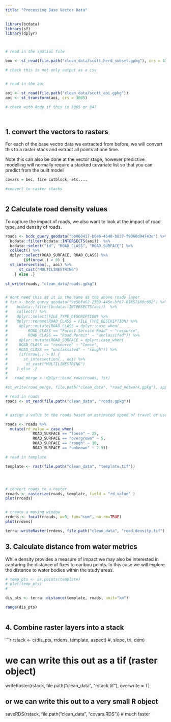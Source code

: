 ```yaml
---
title: "Processing Base Vector Data"
---
```

```r
library(bcdata)
library(sf)
library(dplyr)



# read in the spatial file 

bou <- st_read(file.path("clean_data/scott_herd_subset.gpkg"), crs = 4326)

# check this is not only output as a csv 


# read in the aoi 

aoi <- st_read(file.path("clean_data/scott_aoi.gpkg"))
aoi <- st_transform(aoi, crs = 3005)

# check with Andy if this is 3005 or 84?




```


## 1. convert the vectors to rasters

For each of the base vectro data we extracted from before, we will convert this to a raster stack and extract all points at one time. 

Note this can also be done at the vector stage, however predictive modelling will normally require a stacked covariate list so that you can predict from the built model 



```r

covars = bec, fire cutblock, etc.... 

#convert to raster stacks



```





## 2 Calculate road density values 

To capture the impact of roads, we also want to look at the impact of road type, and density of roads. 


```r

roads <- bcdc_query_geodata("bb060417-b6e6-4548-b837-f9060d94743e") %>% 
  bcdata::filter(bcdata::INTERSECTS(aoi))  %>%
  bcdata::select("id", "ROAD_CLASS", "ROAD_SURFACE") %>% 
  collect() %>%
  dplyr::select(ROAD_SURFACE, ROAD_CLASS) %>% 
        {if(nrow(.) > 0) { 
  st_intersection(., aoi) %>% 
      st_cast("MULTILINESTRING") 
    } else .} 
  
st_write(roads, "clean_data/roads.gpkg")


# dont need this as it is the same as the above roads layer
# fsr <- bcdc_query_geodata("9e5bfa62-2339-445e-bf67-81657180c682") %>% 
#    bcdata::filter(bcdata::INTERSECTS(aoi))  %>%
#    collect() %>% 
#    dplyr::select(FILE_TYPE_DESCRIPTION) %>% 
#    dplyr::rename(ROAD_CLASS = FILE_TYPE_DESCRIPTION) %>% 
#     dplyr::mutate(ROAD_CLASS = dplyr::case_when( 
#         ROAD_CLASS == "Forest Service Road" ~ "resource", 
#         ROAD_CLASS == "Road Permit" ~ "unclassifed")) %>% 
#     dplyr::mutate(ROAD_SURFACE = dplyr::case_when( 
#     ROAD_CLASS == "resource" ~ "loose", 
#     ROAD_CLASS == "unclassifed" ~ "rough")) %>% 
#     {if(nrow(.) > 0) { 
#       st_intersection(., aoi) %>%
#        st_cast("MULTILINESTRING") 
#    } else .} 
# 
#   road_merge <- dplyr::bind_rows(roads, fsr) 

#st_write(road_merge, file.path("clean_data", "road_network.gpkg"), append = FALSE)

```


```r
# read in roads
roads <- st_read(file.path("clean_data", "roads.gpkg"))


# assign a value to the roads based on estimated speed of travel or use

roads <- roads %>% 
  mutate(rd_value = case_when(
            ROAD_SURFACE == "loose" ~ 25,
            ROAD_SURFACE == "overgrown" ~ 5,
            ROAD_SURFACE == "rough" ~ 10,
            ROAD_SURFACE == "unknown" ~ 7.5)) 

# read in template

template <- rast(file.path("clean_data", "template.tif"))




# convert roads to a raster 
rroads <- rasterize(roads, template, field = "rd_value" )
plot(rroads)


# create a moving window 
rrdens <- focal(rroads, w=9, fun="sum", na.rm=TRUE)
plot(rrdens)

terra::writeRaster(rrdens, file.path("clean_data", "road_density.tif"), overwrite = TRUE) 

```

## 3. Calculate distance from water metrics

While density provides a measure of impact we may also be interested in capturing the distance of fixes to caribou points. In this case we will explore the distance to water bodies within the study areas. 

```r

# temp_pts <- as.points(template)
# plot(temp_pts)
# 

dis_pts <- terra::distance(template, roads, unit="km")

range(dis_pts)



```


## 4. Combine raster layers into a stack 

```r


rstack <- c(dis_pts, rrdens, template, aspect) #, slope, tri, dem)


# we can write this out as a tif (raster object) 
writeRaster(rstack, file.path("clean_data", "rstack.tif"), overwrite = T)


## or we can write this out to a very small R object 

saveRDS(rstack, file.path("clean_data", "covars.RDS")) # much faster
